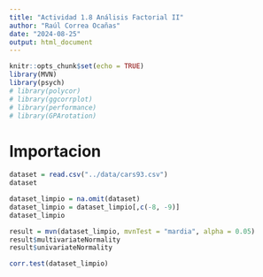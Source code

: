 ```yaml
---
title: "Actividad 1.8 Análisis Factorial II"
author: "Raúl Correa Ocañas"
date: "2024-08-25"
output: html_document
---
```


```r
knitr::opts_chunk$set(echo = TRUE)
library(MVN)
library(psych)
# library(polycor)
# library(ggcorrplot)
# library(performance)
# library(GPArotation)
```

# Importacion

```r
dataset = read.csv("../data/cars93.csv")
dataset
```


```r
dataset_limpio = na.omit(dataset)
dataset_limpio = dataset_limpio[,c(-8, -9)]
dataset_limpio
```

```r
result = mvn(dataset_limpio, mvnTest = "mardia", alpha = 0.05)
result$multivariateNormality
result$univariateNormality
```

```r
corr.test(dataset_limpio)
```

